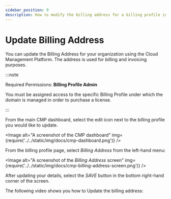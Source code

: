 ```yaml
---
sidebar_position: 9
description: How to modify the billing address for a billing profile in Cloud Management Platform
---
```


# Update Billing Address

You can update the Billing Address for your organization using the Cloud Management Platform. The address is used for billing and invoicing purposes.

:::note

Required Permissions: **Billing Profile Admin**

You must be assigned access to the specific Billing Profile under which the domain is managed in order to purchase a license.

:::

From the main CMP dashboard, select the edit icon next to the billing profile you would like to update.


<Image
  alt="A screenshot of the CMP dashboard"
  img={require('../../static/img/docs/cmp-dashboard.png')}
/>

From the billing profile page, select _Billing Address_ from the left-hand menu:

<Image
  alt="A screenshot of the _Billing Address_ screen"
  img={require('../../static/img/docs/cmp-billing-address-screen.png')}
/>

After updating your details, select the _SAVE_ button in the bottom right-hand corner of the screen.

The following video shows you how to Update the billing address:


<LoomEmbed id="8ec560b96541458bbd2f956af8467fcf" />
